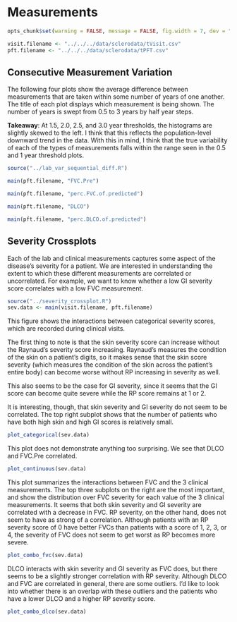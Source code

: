 Measurements
============

```r
opts_chunk$set(warning = FALSE, message = FALSE, fig.width = 7, dev = "svg")

visit.filename <- "../../../data/sclerodata/tVisit.csv"
pft.filename <- "../../../data/sclerodata/tPFT.csv"
```

Consecutive Measurement Variation
---------------------------------

The following four plots show the average difference between
measurements that are taken within some number of years of one
another. The title of each plot displays which measurement is being
shown. The number of years is swept from 0.5 to 3 years by half year
steps.

**Takeaway**: At 1.5, 2.0, 2.5, and 3.0 year thresholds, the histograms
 are slightly skewed to the left. I think that this reflects the
 population-level downward trend in the data. With this in mind, I
 think that the true variability of each of the types of measurements
 falls within the range seen in the 0.5 and 1 year threshold plots.

```r
source("../lab_var_sequential_diff.R")
```

```r
main(pft.filename, "FVC.Pre")
```

```r
main(pft.filename, "perc.FVC.of.predicted")
```

```r
main(pft.filename, "DLCO")
```

```r
main(pft.filename, "perc.DLCO.of.predicted")
```

Severity Crossplots
-------------------

Each of the lab and clinical measurements captures some aspect of the
disease's severity for a patient. We are interested in understanding
the extent to which these different measurements are correlated or
uncorrelated. For example, we want to know whether a low GI severity
score correlates with a low FVC measurement.

```r
source("../severity_crossplot.R")
sev.data <- main(visit.filename, pft.filename)
```

This figure shows the interactions between categorical severity
scores, which are recorded during clinical visits.

The first thing to note is that the skin severity score can increase
without the Raynaud's severity score increasing. Raynaud's measures
the condition of the skin on a patient's digits, so it makes sense
that the skin score severity (which measures the condition of the skin
across the patient's entire body) can become worse without RP
increasing in severity as well.

This also seems to be the case for GI severity, since it seems that
the GI score can become quite severe while the RP score remains at 1
or 2.

It is interesting, though, that skin severity and GI severity do not
seem to be correlated. The top right subplot shows that the number of
patients who have both high skin and high GI scores is relatively
small.

```r
plot_categorical(sev.data)
```

This plot does not demonstrate anything too surprising. We see that
DLCO and FVC.Pre correlated.

```r
plot_continuous(sev.data)
```

This plot summarizes the interactions between FVC and the 3 clinical
measurements. The top three subplots on the right are the most
important, and show the distribution over FVC severity for each value
of the 3 clinical measurements. It seems that both skin severity and
GI severity are correlated with a decrease in FVC. RP severity, on the
other hand, does not seem to have as strong of a correlation. Although
patients with an RP severity score of 0 have better FVCs than patients
with a score of 1, 2, 3, or 4, the severity of FVC does not seem to
get worst as RP becomes more severe.

```r
plot_combo_fvc(sev.data)
```

DLCO interacts with skin severity and GI severity as FVC does, but
there seems to be a slightly stronger correlation with RP
severity. Although DLCO and FVC are correlated in general, there are
some outliers. I'd like to look into whether there is an overlap with
these outliers and the patients who have a lower DLCO and a higher RP
severity score.

```r
plot_combo_dlco(sev.data)
```
